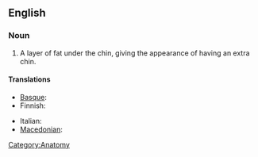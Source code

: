 ==English==

===Noun===
{{en-noun|sg=[[double]] [[chin]]}}

# A layer of fat under the chin, giving the appearance of having an extra chin.

====Translations====
{{trans-top|a layer of fat under the chin}}
* [[Basque]]: {{t|eu|kokozpeko|xs=Basque}}
* Finnish: {{t-|fi|kaksoisleuka}}
{{trans-mid}}
* Italian: {{t-|it|doppio mento}}
* [[Macedonian]]: {{t|mk|подбрадок|m|tr=pódbradok|sc=Cyrl|xs=Macedonian}}
{{trans-bottom}}

[[Category:Anatomy]]